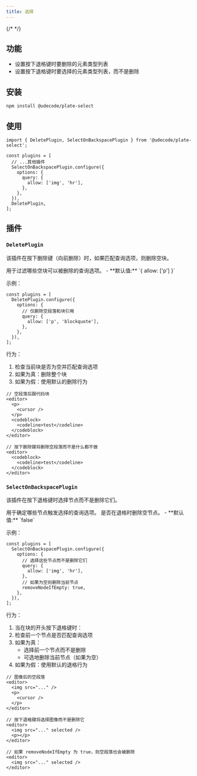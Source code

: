 ```yaml
---
title: 选择
---
```


{/* <ComponentPreview name="playground-demo" id="delete" /> */}

<PackageInfo>

## 功能

- 设置按下退格键时要删除的元素类型列表
- 设置按下退格键时要选择的元素类型列表，而不是删除

</PackageInfo>

## 安装

```bash
npm install @udecode/plate-select
```

## 使用

```tsx
import { DeletePlugin, SelectOnBackspacePlugin } from '@udecode/plate-select';
```

```tsx
const plugins = [
  // ...其他插件
  SelectOnBackspacePlugin.configure({
    options: {
      query: {
        allow: ['img', 'hr'],
      },
    },
  }),
  DeletePlugin,
];
```

## 插件

### `DeletePlugin`

该插件在按下删除键（向前删除）时，如果匹配查询选项，则删除空块。

<API name="DeletePlugin">
<APIOptions>
  <APIItem name="query" type="QueryNodeOptions" optional>
    用于过滤哪些空块可以被删除的查询选项。
    - **默认值:** `{ allow: ['p'] }`
  </APIItem>
</APIOptions>

示例：

```tsx
const plugins = [
  DeletePlugin.configure({
    options: {
      // 仅删除空段落和块引用
      query: {
        allow: ['p', 'blockquote'],
      },
    },
  }),
];
```

行为：
1. 检查当前块是否为空并匹配查询选项
2. 如果为真：删除整个块
3. 如果为假：使用默认的删除行为

```tsx
// 空段落后跟代码块
<editor>
  <p>
    <cursor />
  </p>
  <codeblock>
    <codeline>test</codeline>
  </codeblock>
</editor>

// 按下删除键将删除空段落而不是什么都不做
<editor>
  <codeblock>
    <codeline>test</codeline>
  </codeblock>
</editor>
```
</API>

### `SelectOnBackspacePlugin`

该插件在按下退格键时选择节点而不是删除它们。

<API name="SelectOnBackspacePlugin">
<APIOptions>
  <APIItem name="query" type="QueryNodeOptions">
    用于确定哪些节点触发选择的查询选项。
  </APIItem>
  <APIItem name="removeNodeIfEmpty" type="boolean" optional>
    是否在退格时删除空节点。
    - **默认值:** `false`
  </APIItem>
</APIOptions>

示例：

```tsx
const plugins = [
  SelectOnBackspacePlugin.configure({
    options: {
      // 选择这些节点而不是删除它们
      query: {
        allow: ['img', 'hr'],
      },
      // 如果为空则删除当前节点
      removeNodeIfEmpty: true,
    },
  }),
];
```

行为：
1. 当在块的开头按下退格键时：
2. 检查前一个节点是否匹配查询选项
3. 如果为真：
   - 选择前一个节点而不是删除
   - 可选地删除当前节点（如果为空）
4. 如果为假：使用默认的退格行为

```tsx
// 图像后的空段落
<editor>
  <img src="..." />
  <p>
    <cursor />
  </p>
</editor>

// 按下退格键将选择图像而不是删除它
<editor>
  <img src="..." selected />
  <p></p>
</editor>

// 如果 removeNodeIfEmpty 为 true，则空段落也会被删除
<editor>
  <img src="..." selected />
</editor>
```
</API>
